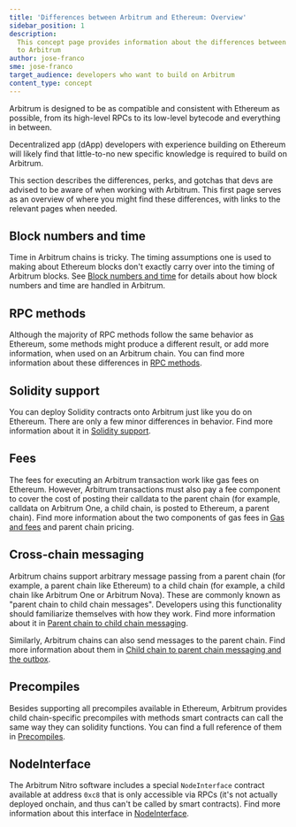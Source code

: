 ```yaml
---
title: 'Differences between Arbitrum and Ethereum: Overview'
sidebar_position: 1
description:
  This concept page provides information about the differences between Arbitrum and Ethereum so developers can easily understand what to expect when deploying
  to Arbitrum
author: jose-franco
sme: jose-franco
target_audience: developers who want to build on Arbitrum
content_type: concept
---
```


Arbitrum is designed to be as compatible and consistent with Ethereum as possible, from its high-level RPCs to its low-level bytecode and everything in between.

<a data-quicklook-from="dapp">Decentralized app (dApp)</a> developers with experience building on Ethereum will likely find that little-to-no new specific knowledge
is required to build on Arbitrum.

This section describes the differences, perks, and gotchas that devs are advised to be aware of when working with Arbitrum. This first page serves as an
overview of where you might find these differences, with links to the relevant pages when needed.

## Block numbers and time

Time in Arbitrum chains is tricky. The timing assumptions one is used to making about Ethereum blocks don't exactly carry over into the timing of Arbitrum
blocks. See [Block numbers and time](/build-decentralized-apps/arbitrum-vs-ethereum/02-block-numbers-and-time.mdx) for details about how block numbers and time
are handled in Arbitrum.

## RPC methods

Although the majority of RPC methods follow the same behavior as Ethereum, some methods might produce a different result, or add more information, when used on
an Arbitrum chain. You can find more information about these differences in [RPC methods](/build-decentralized-apps/arbitrum-vs-ethereum/03-rpc-methods.mdx).

## Solidity support

You can deploy Solidity contracts onto Arbitrum just like you do on Ethereum. There are only a few minor differences in behavior. Find more information about it
in [Solidity support](/build-decentralized-apps/arbitrum-vs-ethereum/04-solidity-support.mdx).

## Fees

The fees for executing an Arbitrum transaction work like gas fees on Ethereum. However, Arbitrum transactions must also pay a fee component to cover the cost of
posting their calldata to the parent chain (for example, calldata on Arbitrum One, a child chain, is posted to Ethereum, a parent chain). Find more information
about the two components of gas fees in [Gas and fees](/how-arbitrum-works/09-gas-fees.mdx) and parent chain pricing.

## Cross-chain messaging

Arbitrum chains support arbitrary message passing from a parent chain (for example, a parent chain like Ethereum) to a child chain (for example, a child chain
like Arbitrum One or Arbitrum Nova). These are commonly known as "parent chain to child chain messages". Developers using this functionality should familiarize
themselves with how they work. Find more information about it in [Parent chain to child chain messaging](/how-arbitrum-works/10-l1-to-l2-messaging.mdx).

Similarly, Arbitrum chains can also send messages to the parent chain. Find more information about them in
[Child chain to parent chain messaging and the outbox](/how-arbitrum-works/11-l2-to-l1-messaging.mdx).

## Precompiles

Besides supporting all precompiles available in Ethereum, Arbitrum provides child chain-specific precompiles with methods smart contracts can call the same way
they can solidity functions. You can find a full reference of them in [Precompiles](/build-decentralized-apps/precompiles/01-overview.mdx).

## NodeInterface

The Arbitrum Nitro software includes a special `NodeInterface` contract available at address `0xc8` that is only accessible via RPCs (it's not actually deployed
onchain, and thus can't be called by smart contracts). Find more information about this interface in
[NodeInterface](/build-decentralized-apps/nodeinterface/01-overview.mdx).
